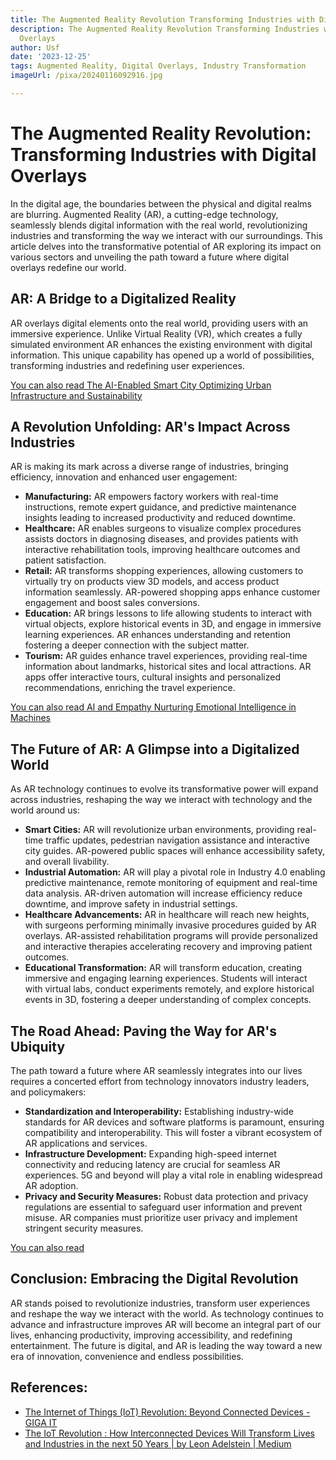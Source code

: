 ```yaml
---
title: The Augmented Reality Revolution Transforming Industries with Digital Overlays
description: The Augmented Reality Revolution Transforming Industries with Digital
  Overlays
author: Usf
date: '2023-12-25'
tags: Augmented Reality, Digital Overlays, Industry Transformation
imageUrl: /pixa/20240116092916.jpg

---
```

# The Augmented  Reality  Revolution: Transforming Industries with Digital Overlays

In the digital age, the boundaries between the physical and digital realms are  blurring. Augmented Reality (AR),  a  cutting-edge technology, seamlessly  blends  digital information with the real world, revolutionizing industries and transforming the way we interact with  our surroundings. This article delves into the transformative potential of AR exploring its impact on  various sectors and unveiling the path toward a  future where digital overlays  redefine our world.

##  AR: A Bridge to a Digitalized  Reality

AR overlays digital elements onto the real world, providing users with an immersive experience. Unlike Virtual Reality  (VR), which creates a  fully simulated environment AR enhances  the existing environment  with digital information. This unique capability has opened up a world of  possibilities, transforming  industries and redefining user experiences.

[You  can  also read The AI-Enabled Smart  City Optimizing Urban  Infrastructure and Sustainability](The%20AI-Enabled%20Smart%20City%20Optimizing%20Urban%20Infrastructure%20and%20Sustainability)


## A  Revolution Unfolding: AR's Impact Across Industries

AR is making its mark across a diverse range of industries, bringing efficiency, innovation and enhanced user engagement:

* **Manufacturing:** AR empowers factory workers with real-time instructions, remote expert  guidance,  and predictive maintenance insights leading to increased productivity and reduced downtime.
*  **Healthcare:** AR enables surgeons  to visualize complex procedures assists doctors in  diagnosing diseases, and provides patients with interactive rehabilitation tools, improving healthcare outcomes and patient satisfaction.
* **Retail:** AR transforms  shopping experiences, allowing customers  to virtually try on products view 3D models, and access product information seamlessly. AR-powered shopping apps enhance customer engagement and boost sales conversions.
* **Education:** AR brings lessons to  life allowing students to interact with virtual objects, explore historical events in 3D, and engage in immersive learning experiences. AR enhances  understanding and retention fostering a deeper connection with the subject matter.
* **Tourism:** AR  guides  enhance travel experiences, providing real-time information about landmarks, historical sites  and local attractions. AR apps offer interactive  tours, cultural insights and personalized recommendations, enriching  the travel experience.

[You can also  read  AI and  Empathy Nurturing Emotional Intelligence in Machines](AI%20and%20Empathy%20Nurturing%20Emotional%20Intelligence%20in%20Machines)


## The Future of AR: A Glimpse into a Digitalized World

As AR technology continues to evolve its transformative power will expand across industries, reshaping the way  we interact with technology and the world around us:

* **Smart Cities:** AR  will revolutionize urban  environments, providing real-time traffic updates, pedestrian navigation assistance and interactive city  guides. AR-powered public spaces will  enhance accessibility safety, and overall livability.
* **Industrial Automation:**  AR will play a pivotal role in Industry 4.0 enabling predictive maintenance, remote monitoring of equipment and real-time data analysis. AR-driven automation will increase efficiency reduce downtime, and  improve safety in industrial settings.
* **Healthcare Advancements:** AR in healthcare will  reach new heights, with surgeons performing minimally invasive procedures guided  by  AR overlays. AR-assisted rehabilitation programs will provide  personalized and interactive therapies accelerating recovery and improving patient outcomes.
* **Educational Transformation:** AR will transform education,  creating immersive and engaging learning experiences.  Students will interact with virtual labs, conduct experiments remotely, and explore historical  events in 3D, fostering a deeper understanding of complex concepts.

## The Road Ahead: Paving  the Way for AR's Ubiquity

The path toward a future where AR seamlessly integrates into our lives requires a concerted effort from technology innovators industry leaders, and policymakers:

* **Standardization and Interoperability:** Establishing  industry-wide standards for AR  devices and software platforms is paramount, ensuring compatibility and interoperability. This will foster a vibrant ecosystem  of AR applications and services.
* **Infrastructure Development:** Expanding high-speed internet connectivity and reducing latency are crucial for seamless AR experiences. 5G and beyond will  play a vital role in enabling widespread AR adoption.
* **Privacy and Security Measures:** Robust  data protection and privacy regulations are essential to safeguard user information and prevent misuse. AR companies must prioritize user  privacy and implement  stringent security measures.

[You can also read ]()


## Conclusion: Embracing the Digital Revolution

AR stands poised to revolutionize industries, transform user experiences and reshape the way we interact with the  world. As technology continues  to advance and infrastructure improves AR will become an  integral part of our lives, enhancing productivity, improving accessibility, and redefining entertainment. The future is digital, and AR is leading the way toward a new era of innovation,  convenience and endless possibilities.

## References:
- [The Internet of Things (IoT) Revolution: Beyond Connected Devices - GIGA IT](https://grupo-giga.com/the-internet-of-things-iot-revolution-beyond-connected-devices/)
- [The IoT Revolution : How Interconnected Devices Will Transform Lives and Industries in the next 50 Years | by Leon Adelstein | Medium](https://medium.com/@adelstein/the-iot-revolution-how-interconnected-devices-will-transform-lives-and-industries-in-the-next-50-c166379401e5)
